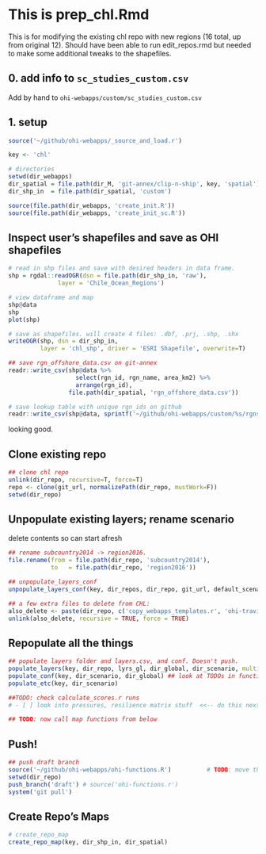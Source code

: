 # This is prep_chl.Rmd

This is for modifying the existing chl repo with new regions (16 total, up from original 12). Should have been able to run edit_repos.rmd but needed to make some additional tweaks to the shapefiles. 

## 0. add info to `sc_studies_custom.csv` 

Add by hand to `ohi-webapps/custom/sc_studies_custom.csv`

## 1. setup

```r

source('~/github/ohi-webapps/_source_and_load.r')

key <- 'chl'

# directories
setwd(dir_webapps)
dir_spatial = file.path(dir_M, 'git-annex/clip-n-ship', key, 'spatial')
dir_shp_in  = file.path(dir_spatial, 'custom')

source(file.path(dir_webapps, 'create_init.R'))
source(file.path(dir_webapps, 'create_init_sc.R'))


```

## Inspect user's shapefiles and save as OHI shapefiles

```r

# read in shp files and save with desired headers in data frame.
shp = rgdal::readOGR(dsn = file.path(dir_shp_in, 'raw'),
              layer = 'Chile_Ocean_Regions')

# view dataframe and map
shp@data
shp
plot(shp)

# save as shapefiles. will create 4 files: .dbf, .prj, .shp, .shx
writeOGR(shp, dsn = dir_shp_in, 
         layer = 'chl_shp', driver = 'ESRI Shapefile', overwrite=T) 

## save rgn_offshore_data.csv on git-annex
readr::write_csv(shp@data %>% 
                   select(rgn_id, rgn_name, area_km2) %>%
                   arrange(rgn_id), 
                 file.path(dir_spatial, 'rgn_offshore_data.csv'))

# save lookup table with unique rgn_ids on github
readr::write_csv(shp@data, sprintf('~/github/ohi-webapps/custom/%s/rgns_custom.csv', key))

```
looking good. 

## Clone existing repo

```r

## clone chl repo
unlink(dir_repo, recursive=T, force=T)
repo <- clone(git_url, normalizePath(dir_repo, mustWork=F))
setwd(dir_repo)

```

## Unpopulate existing layers; rename scenario
delete contents so can start afresh
```r
## rename subcountry2014 -> region2016. 
file.rename(from = file.path(dir_repo, 'subcountry2014'),
            to   = file.path(dir_repo, 'region2016'))

## unpopulate_layers_conf
unpopulate_layers_conf(key, dir_repos, dir_repo, git_url, default_scenario)

## a few extra files to delete from CHL: 
also_delete <- paste(dir_repo, c('copy_webapps_templates.r', 'ohi-travis-functions.R', 'travis-tool.sh'), sep = '/')
unlink(also_delete, recursive = TRUE, force = TRUE)

```

## Repopulate all the things

```r

## populate layers folder and layers.csv, and conf. Doesn't push. 
populate_layers(key, dir_repo, lyrs_gl, dir_global, dir_scenario, multi_nation = FALSE)
populate_conf(key, dir_scenario, dir_global) ## look at TODOs in functions.r
populate_etc(key, dir_scenario)

##TODO: check calculate_scores.r runs 
# - [ ] look into pressures, resilience matrix stuff  <<-- do this next

## TODO: now call map functions from below

```


## Push!

```r
## push draft branch
source('~/github/ohi-webapps/ohi-functions.R')          # TODO: move these to R folder as separate .r functions
setwd(dir_repo)
push_branch('draft') # source('ohi-functions.r')
system('git pull')

```



## Create Repo's Maps

```r
# create_repo_map
create_repo_map(key, dir_shp_in, dir_spatial) 

```
